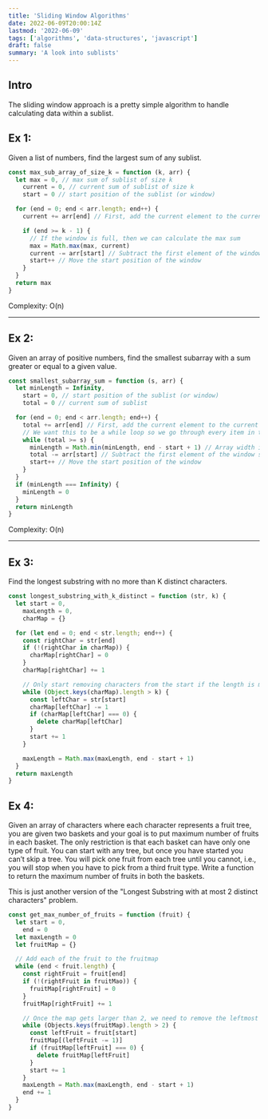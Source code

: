 ```yaml
---
title: 'Sliding Window Algorithms'
date: 2022-06-09T20:00:14Z
lastmod: '2022-06-09'
tags: ['algorithms', 'data-structures', 'javascript']
draft: false
summary: 'A look into sublists'
---
```


## Intro

The sliding window approach is a pretty simple algorithm to handle calculating data within a sublist.

## Ex 1:

Given a list of numbers, find the largest sum of any sublist.

```javascript
const max_sub_array_of_size_k = function (k, arr) {
  let max = 0, // max sum of sublist of size k
    current = 0, // current sum of sublist of size k
    start = 0 // start position of the sublist (or window)

  for (end = 0; end < arr.length; end++) {
    current += arr[end] // First, add the current element to the current sum

    if (end >= k - 1) {
      // If the window is full, then we can calculate the max sum
      max = Math.max(max, current)
      current -= arr[start] // Subtract the first element of the window
      start++ // Move the start position of the window
    }
  }
  return max
}
```

Complexity: O(n)

---

## Ex 2:

Given an array of positive numbers, find the smallest subarray with a sum greater or equal to a given value.

```javascript
const smallest_subarray_sum = function (s, arr) {
  let minLength = Infinity,
    start = 0, // start position of the sublist (or window)
    total = 0 // current sum of sublist

  for (end = 0; end < arr.length; end++) {
    total += arr[end] // First, add the current element to the current sum
    // We want this to be a while loop so we go through every item in the array.
    while (total >= s) {
      minLength = Math.min(minLength, end - start + 1) // Array width is the window end (end) - the start, plus 1 (to get the actual length between two indices)
      total -= arr[start] // Subtract the first element of the window so we can slide the window over
      start++ // Move the start position of the window
    }
  }
  if (minLength === Infinity) {
    minLength = 0
  }
  return minLength
}
```

Complexity: O(n)

---

## Ex 3:

Find the longest substring with no more than K distinct characters.

```javascript
const longest_substring_with_k_distinct = function (str, k) {
  let start = 0,
    maxLength = 0,
    charMap = {}

  for (let end = 0; end < str.length; end++) {
    const rightChar = str[end]
    if (!(rightChar in charMap)) {
      charMap[rightChar] = 0
    }
    charMap[rightChar] += 1

    // Only start removing characters from the start if the length is more than the max
    while (Object.keys(charMap).length > k) {
      const leftChar = str[start]
      charMap[leftChar] -= 1
      if (charMap[leftChar] === 0) {
        delete charMap[leftChar]
      }
      start += 1
    }

    maxLength = Math.max(maxLength, end - start + 1)
  }
  return maxLength
}
```

## Ex 4:

Given an array of characters where each character represents a fruit tree, you are given two baskets and your goal is to put maximum number of fruits in each basket. The only restriction is that each basket can have only one type of fruit.
You can start with any tree, but once you have started you can’t skip a tree. You will pick one fruit from each tree until you cannot, i.e., you will stop when you have to pick from a third fruit type.
Write a function to return the maximum number of fruits in both the baskets.

This is just another version of the "Longest Substring with at most 2 distinct characters" problem.

```javascript
const get_max_number_of_fruits = function (fruit) {
  let start = 0,
    end = 0
  let maxLength = 0
  let fruitMap = {}

  // Add each of the fruit to the fruitmap
  while (end < fruit.length) {
    const rightFruit = fruit[end]
    if (!(rightFruit in fruitMao)) {
      fruitMap[rightFruit] = 0
    }
    fruitMap[rightFruit] += 1

    // Once the map gets larger than 2, we need to remove the leftmost fruit until there are only 2 fruits in the map
    while (Objects.keys(fruitMap).length > 2) {
      const leftFruit = fruit[start]
      fruitMap[(leftFruit -= 1)]
      if (fruitMap[leftFruit] === 0) {
        delete fruitMap[leftFruit]
      }
      start += 1
    }
    maxLength = Math.max(maxLength, end - start + 1)
    end += 1
  }
}
```
